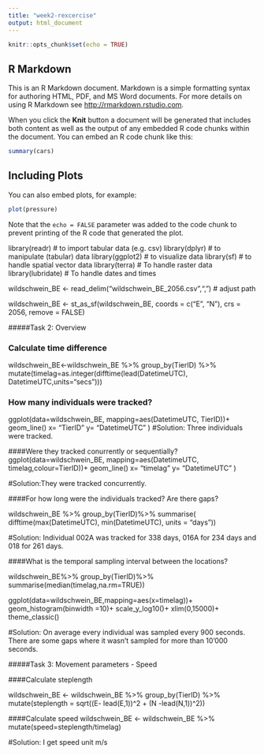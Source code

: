 ```yaml
---
title: "week2-rexcercise"
output: html_document
---
```


```r
knitr::opts_chunk$set(echo = TRUE)
```

## R Markdown

This is an R Markdown document. Markdown is a simple formatting syntax for authoring HTML, PDF, and MS Word documents. For more details on using R Markdown see <http://rmarkdown.rstudio.com>.

When you click the **Knit** button a document will be generated that includes both content as well as the output of any embedded R code chunks within the document. You can embed an R code chunk like this:

```r
summary(cars)
```

## Including Plots

You can also embed plots, for example:

```r
plot(pressure)
```

Note that the `echo = FALSE` parameter was added to the code chunk to prevent printing of the R code that generated the plot.

library(readr)        # to import tabular data (e.g. csv)
library(dplyr)        # to manipulate (tabular) data
library(ggplot2)      # to visualize data
library(sf)           # to handle spatial vector data
library(terra)        # To handle raster data
library(lubridate)    # To handle dates and times

wildschwein_BE <- read_delim("wildschwein_BE_2056.csv",",") # adjust path

wildschwein_BE <- st_as_sf(wildschwein_BE, coords = c("E", "N"), crs = 2056, remove = FALSE)

#####Task 2: Overview

### Calculate time difference

wildschwein_BE<-wildschwein_BE %>%
  group_by(TierID) %>%
  mutate(timelag=as.integer(difftime(lead(DatetimeUTC), DatetimeUTC,units="secs")))

### How many individuals were tracked? 

ggplot(data=wildschwein_BE, mapping=aes(DatetimeUTC, TierID))+
  geom_line()
  x= "TierID"
  y= "DatetimeUTC"
  )
#Solution: Three individuals were tracked.

####Were they tracked conurrently or sequentially?
ggplot(data=wildschwein_BE, mapping=aes(DatetimeUTC, timelag,colour=TierID))+
  geom_line()
  x= "timelag"
  y= "DatetimeUTC"
  )

#Solution:They were tracked concurrently.

####For how long were the individuals tracked? Are there gaps?

wildschwein_BE %>%
  group_by(TierID)%>%
  summarise(
  difftime(max(DatetimeUTC), min(DatetimeUTC), units = "days"))
  
#Solution: Individual 002A was tracked for 338 days, 016A for 234 days and 018 for 261 days.


####What is the temporal sampling interval between the locations?

wildschwein_BE%>%
  group_by(TierID)%>%
  summarise(median(timelag,na.rm=TRUE))

ggplot(data=wildschwein_BE,mapping=aes(x=timelag))+
  geom_histogram(binwidth =10)+
  scale_y_log10()+
  xlim(0,15000)+
  theme_classic()
  
#Solution: On average every individual was sampled every 900 seconds. There are some gaps where it wasn't sampled for more than 10'000 seconds.
  

#####Task 3: Movement parameters - Speed 
  
####Calculate steplength

wildschwein_BE <- wildschwein_BE %>%
  group_by(TierID) %>%
  mutate(steplength = sqrt((E- lead(E,1))^2 + (N -lead(N,1))^2))
  
####Calculate speed
wildschwein_BE <- wildschwein_BE %>%
  mutate(speed=steplength/timelag)
  
#Solution: I get speed unit m/s


  
  
  
  
  
  
  
  
  
  


